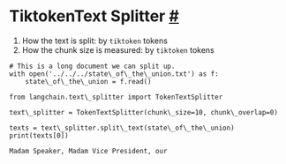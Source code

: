  TiktokenText Splitter
 [#](#tiktokentext-splitter "Permalink to this headline")
=================================================================================
1. How the text is split: by
 `tiktoken`
 tokens
2. How the chunk size is measured: by
 `tiktoken`
 tokens
```
# This is a long document we can split up.
with open('../../../state\_of\_the\_union.txt') as f:
    state\_of\_the\_union = f.read()
```
```
from langchain.text\_splitter import TokenTextSplitter
```
```
text\_splitter = TokenTextSplitter(chunk\_size=10, chunk\_overlap=0)
```
```
texts = text\_splitter.split\_text(state\_of\_the\_union)
print(texts[0])
```
```
Madam Speaker, Madam Vice President, our
```